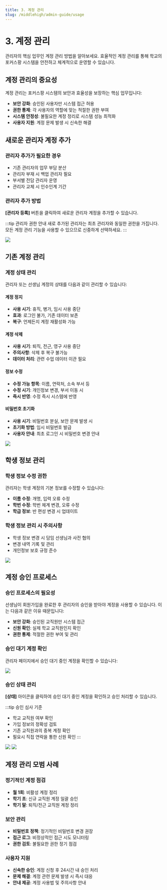 ```yaml
---
title: 3. 계정 관리
slug: /middlehigh/admin-guide/usage
---
```



# 3. 계정 관리

관리자의 핵심 업무인 계정 관리 방법을 알아보세요. 효율적인 계정 관리를 통해 학교의 포커스팡 시스템을 안전하고 체계적으로 운영할 수 있습니다.

## 계정 관리의 중요성

계정 관리는 포커스팡 시스템의 보안과 효율성을 보장하는 핵심 업무입니다:

- **보안 강화**: 승인된 사용자만 시스템 접근 허용
- **권한 통제**: 각 사용자의 역할에 맞는 적절한 권한 부여
- **시스템 안정성**: 불필요한 계정 정리로 시스템 성능 최적화
- **사용자 지원**: 계정 문제 발생 시 신속한 해결

## 새로운 관리자 계정 추가

### 관리자 추가가 필요한 경우

- 기존 관리자의 업무 부담 분산
- 관리자 부재 시 백업 관리자 필요
- 부서별 전담 관리자 운영
- 관리자 교체 시 인수인계 기간

### 관리자 추가 방법

**[관리자 등록]** 버튼을 클릭하여 새로운 관리자 계정을 추가할 수 있습니다.

:::tip 관리자 권한 안내
새로 추가된 관리자는 최초 관리자와 동일한 권한을 가집니다. 모든 계정 관리 기능을 사용할 수 있으므로 신중하게 선택하세요.
:::

<Image src="/img/kr/elementary/admin/03-01.jpg" size="lg" />

## 기존 계정 관리

### 계정 상태 관리

관리자 또는 선생님 계정의 상태를 다음과 같이 관리할 수 있습니다:

#### 계정 정지

- **사용 시기**: 휴직, 병가, 임시 사용 중단
- **효과**: 로그인 불가, 기존 데이터 보존
- **복구**: 언제든지 계정 재활성화 가능

#### 계정 삭제

- **사용 시기**: 퇴직, 전근, 영구 사용 중단
- **주의사항**: 삭제 후 복구 불가능
- **데이터 처리**: 관련 수업 데이터 이관 필요

#### 정보 수정

- **수정 가능 항목**: 이름, 연락처, 소속 부서 등
- **수정 시기**: 개인정보 변경, 부서 이동 시
- **즉시 반영**: 수정 즉시 시스템에 반영

#### 비밀번호 초기화

- **사용 시기**: 비밀번호 분실, 보안 문제 발생 시
- **초기화 방법**: 임시 비밀번호 발급
- **사용자 안내**: 최초 로그인 시 비밀번호 변경 안내

<Image src="/img/kr/elementary/admin/03-02.jpg" size="lg" />

## 학생 정보 관리

### 학생 정보 수정 권한

관리자는 학생 계정의 기본 정보를 수정할 수 있습니다:

- **이름 수정**: 개명, 입력 오류 수정
- **학번 수정**: 학번 체계 변경, 오류 수정
- **학급 정보**: 반 편성 변경 시 업데이트

### 학생 정보 관리 시 주의사항

- 학생 정보 변경 시 담임 선생님과 사전 협의
- 변경 내역 기록 및 관리
- 개인정보 보호 규정 준수

<Image src="/img/kr/elementary/admin/03-03.jpg" size="lg" />

## 계정 승인 프로세스

### 승인 프로세스의 필요성

선생님이 회원가입을 완료한 후 관리자의 승인을 받아야 계정을 사용할 수 있습니다. 이는 다음과 같은 이유 때문입니다:

- **보안 강화**: 승인된 교직원만 시스템 접근
- **신원 확인**: 실제 학교 교직원인지 확인
- **권한 통제**: 적절한 권한 부여 및 관리

### 승인 대기 계정 확인

관리자 페이지에서 승인 대기 중인 계정을 확인할 수 있습니다:

<Image src="/img/kr/elementary/admin/03-04.jpg" size="lg" />

### 승인 상태 관리

**[상태]** 아이콘을 클릭하여 승인 대기 중인 계정을 확인하고 승인 처리할 수 있습니다.

:::tip 승인 심사 기준

- 학교 교직원 여부 확인
- 가입 정보의 정확성 검토
- 기존 교직원과의 중복 계정 확인
- 필요시 직접 연락을 통한 신원 확인
  :::

<Image src="/img/kr/elementary/admin/03-06.jpg" size="lg" />
<Image src="/img/kr/elementary/admin/03-05.jpg" size="lg" />

## 계정 관리 모범 사례

### 정기적인 계정 점검

- **월 1회**: 비활성 계정 정리
- **학기 초**: 신규 교직원 계정 일괄 승인
- **학기 말**: 퇴직/전근 교직원 계정 정리

### 보안 관리

- **비밀번호 정책**: 정기적인 비밀번호 변경 권장
- **접근 로그**: 비정상적인 접근 시도 모니터링
- **권한 검토**: 불필요한 권한 정기 점검

### 사용자 지원

- **신속한 승인**: 계정 신청 후 24시간 내 승인 처리
- **문제 해결**: 계정 관련 문제 발생 시 즉시 대응
- **안내 제공**: 계정 사용법 및 주의사항 안내
